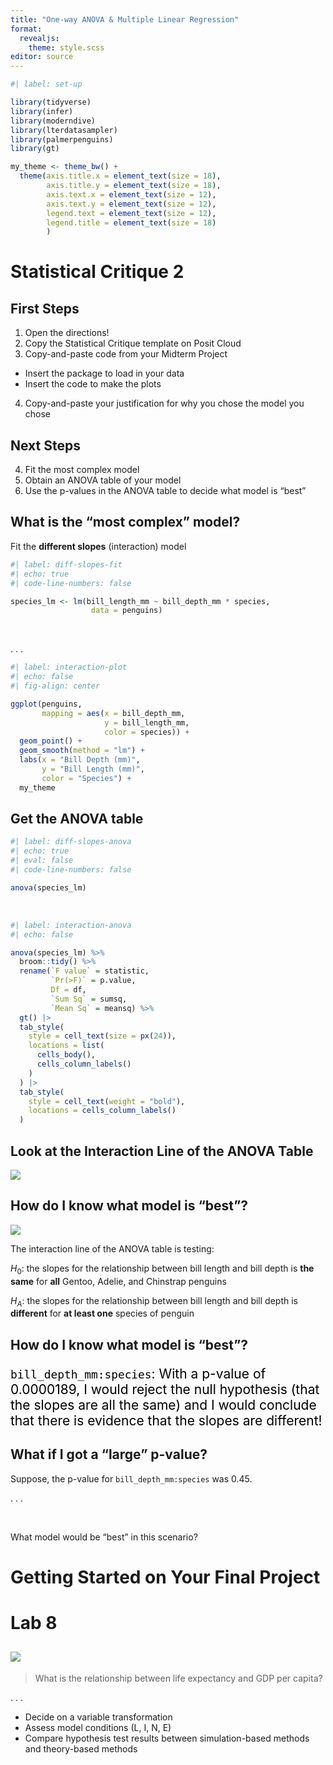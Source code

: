 ```yaml
---
title: "One-way ANOVA & Multiple Linear Regression"
format: 
  revealjs:
    theme: style.scss
editor: source
---
```


```r
#| label: set-up

library(tidyverse)
library(infer)
library(moderndive)
library(lterdatasampler)
library(palmerpenguins)
library(gt)

my_theme <- theme_bw() + 
  theme(axis.title.x = element_text(size = 18), 
        axis.title.y = element_text(size = 18), 
        axis.text.x = element_text(size = 12), 
        axis.text.y = element_text(size = 12), 
        legend.text = element_text(size = 12), 
        legend.title = element_text(size = 18)
        )
```

# Statistical Critique 2

## First Steps

::: {.incremental}
1.  Open the directions!
2.  Copy the Statistical Critique template on Posit Cloud
3.  Copy-and-paste code from your Midterm Project

- Insert the package to load in your data
- Insert the code to make the plots

4.  Copy-and-paste your justification for why you chose the model you chose
:::

## Next Steps

4.  Fit the most complex model
5.  Obtain an ANOVA table of your model
6.  Use the p-values in the ANOVA table to decide what model is "best"

## What is the "most complex" model?

Fit the **different slopes** (interaction) model

::: {.midi}
```r
#| label: diff-slopes-fit
#| echo: true
#| code-line-numbers: false

species_lm <- lm(bill_length_mm ~ bill_depth_mm * species, 
                  data = penguins)
```
:::

</br>

. . .

```r
#| label: interaction-plot
#| echo: false
#| fig-align: center

ggplot(penguins, 
       mapping = aes(x = bill_depth_mm, 
                     y = bill_length_mm, 
                     color = species)) +
  geom_point() +
  geom_smooth(method = "lm") +
  labs(x = "Bill Depth (mm)", 
       y = "Bill Length (mm)", 
       color = "Species") +
  my_theme
```

## Get the ANOVA table

```r
#| label: diff-slopes-anova
#| echo: true
#| eval: false
#| code-line-numbers: false

anova(species_lm)
```

</br> 

```r
#| label: interaction-anova
#| echo: false

anova(species_lm) %>% 
  broom::tidy() %>%
  rename(`F value` = statistic, 
         `Pr(>F)` = p.value, 
         Df = df, 
         `Sum Sq` = sumsq, 
         `Mean Sq` = meansq) %>% 
  gt() |> 
  tab_style(
    style = cell_text(size = px(24)),
    locations = list(
      cells_body(),
      cells_column_labels()
    )
  ) |> 
  tab_style(
    style = cell_text(weight = "bold"),
    locations = cells_column_labels()
  )
```

## Look at the Interaction Line of the ANOVA Table

![](images/anova-interaction.png){fig-alt="A table showing the results of an ANOVA test with four rows: 'bill_depth_mm', 'species', 'bill_depth_mm:species', and 'Residuals'. The columns are 'term', 'Df', 'Sum Sq', 'Mean Sq', 'F value', and 'Pr(>F)'. The interaction term 'bill_depth_mm:species' is highlighted with a purple border. It has 2 degrees of freedom, a sum of squares of 134.2515, a mean square of 67.125732, an F value of 11.23184, and a p-value of 1.897629e-05. The interaction is statistically significant."}


## How do I know what model is "best"?

![](images/anova-interaction.png){fig-alt="A table showing the results of an ANOVA test with four rows: 'bill_depth_mm', 'species', 'bill_depth_mm:species', and 'Residuals'. The columns are 'term', 'Df', 'Sum Sq', 'Mean Sq', 'F value', and 'Pr(>F)'. The interaction term 'bill_depth_mm:species' is highlighted with a purple border. It has 2 degrees of freedom, a sum of squares of 134.2515, a mean square of 67.125732, an F value of 11.23184, and a p-value of 1.897629e-05. The interaction is statistically significant."}

The interaction line of the ANOVA table is testing:

::: {.small}
$H_0$: the slopes for the relationship between bill length and bill depth is
**the same** for **all** Gentoo, Adelie, and Chinstrap penguins

$H_A$: the slopes for the relationship between bill length and bill depth is
**different** for **at least one** species of penguin
:::

## How do I know what model is "best"?

::: {style="font-size: 1.5em; color: #000000;"}
`bill_depth_mm:species`: With a p-value of 0.0000189, I would reject the null
hypothesis (that the slopes are all the same) and I would conclude that there is
evidence that the slopes are different!
:::

## What if I got a "large" p-value?

[Suppose, the p-value for `bill_depth_mm:species` was 0.45.]{.large}

. . .

</br>

[What model would be "best" in this scenario?]{.large}

# Getting Started on Your Final Project



# Lab 8 

## ![](images/gapminder.png)

> What is the relationship between life expectancy and GDP per capita?

. . .

-   Decide on a variable transformation
-   Assess model conditions (L, I, N, E)
-   Compare hypothesis test results between simulation-based methods and
theory-based methods
